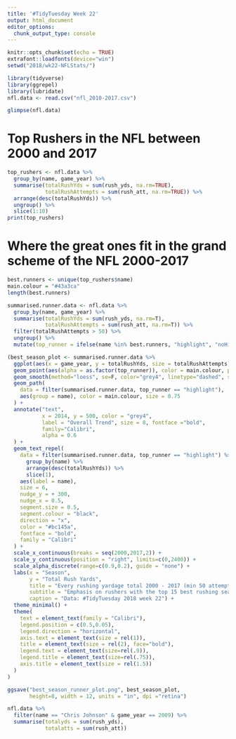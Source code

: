 ```yaml
---
title: '#TidyTuesday Week 22'
output: html_document
editor_options: 
  chunk_output_type: console
---
```


```r
knitr::opts_chunk$set(echo = TRUE)
extrafont::loadfonts(device="win")
setwd("2018/wk22-NFLStats/")
```

```r
library(tidyverse)
library(ggrepel)
library(lubridate)
nfl.data <- read.csv("nfl_2010-2017.csv")
```

```r
glimpse(nfl.data)
```


# Top Rushers in the NFL between 2000 and 2017

```r
top_rushers <- nfl.data %>% 
  group_by(name, game_year) %>% 
  summarise(totalRushYds = sum(rush_yds, na.rm=TRUE),
            totalRushAttempts = sum(rush_att, na.rm=TRUE)) %>% 
  arrange(desc(totalRushYds)) %>% 
  ungroup() %>% 
  slice(1:10)
print(top_rushers)
```

# Where the great ones fit in the grand scheme of the NFL 2000-2017

```r
best.runners <- unique(top_rushers$name)
main.colour = "#43a3ca"
length(best.runners)

summarised.runner.data <- nfl.data %>% 
  group_by(name, game_year) %>% 
  summarise(totalRushYds = sum(rush_yds, na.rm=T),
            totalRushAttempts = sum(rush_att, na.rm=T)) %>% 
  filter(totalRushAttempts > 50) %>%
  ungroup() %>% 
  mutate(top_runner = ifelse(name %in% best.runners, "highlight", "noHighlight"))

(best_season_plot <- summarised.runner.data %>% 
  ggplot(aes(x = game_year, y = totalRushYds, size = totalRushAttempts)) +
  geom_point(aes(alpha = as.factor(top_runner)), color = main.colour, position = position_jitter(width=0.1)) + 
  geom_smooth(method="loess", se=F, color="grey4", linetype="dashed", size=1, alpha=0.7) + 
  geom_path(
    data = filter(summarised.runner.data, top_runner == "highlight"),
    aes(group = name), color = main.colour, size = 0.75
  ) + 
  annotate("text",
           x = 2014, y = 500, color = "grey4",
           label = "Overall Trend", size = 8, fontface ="bold",
           family="Calibri",
           alpha = 0.6
  ) + 
  geom_text_repel(
    data = filter(summarised.runner.data, top_runner == "highlight") %>% 
      group_by(name) %>% 
      arrange(desc(totalRushYds)) %>% 
      slice(1),
    aes(label = name),
    size = 6,
    nudge_y = + 300,
    nudge_x = 0.5,
    segment.size = 0.5,
    segment.colour = "black",
    direction = "x",
    color = "#bc145a",
    fontface = "bold",
    family = "Calibri"
  ) +
  scale_x_continuous(breaks = seq(2000,2017,2)) + 
  scale_y_continuous(position = "right", limits=c(0,2400)) + 
  scale_alpha_discrete(range=c(0.9,0.2), guide = "none") + 
  labs(x = "Season",
       y = "Total Rush Yards",
       title = "Every rushing yardage total 2000 - 2017 (min 50 attempts)",
       subtitle = "Emphasis on rushers with the top 15 best rushing seasons in that timespan",
       caption = "Data: #TidyTuesday 2018 week 22") + 
  theme_minimal() + 
  theme(
    text = element_text(family = "Calibri"),
    legend.position = c(0.5,0.05),
    legend.direction = "horizontal",
    axis.text = element_text(size = rel(1)),
    title = element_text(size = rel(2), face="bold"),
    legend.text = element_text(size=rel(.9)),
    legend.title = element_text(size=rel(.75)),
    axis.title = element_text(size = rel(1.5))
  )
)

ggsave("best_season_runner_plot.png", best_season_plot,
       height=8, width = 12, units = "in", dpi ="retina")
```



```r
nfl.data %>% 
  filter(name == "Chris Johnson" & game_year == 2009) %>% 
  summarise(totalyds = sum(rush_yds),
            totalatts = sum(rush_att))
```



